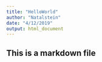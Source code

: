 ```yaml
---
title: "HelloWorld"
author: "Natalstein"
date: "4/12/2019"
output: html_document
---
```


## This is a markdown file